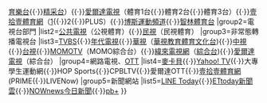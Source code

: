 {{Navbox
|name=台灣體育電視網
|title={{TW}}體育電視網
|group1=電視頻道
|list1=[[緯來電視網]]（[[緯來體育台|體育台]]{{·}}[[緯來育樂台|育樂台]]{{·}}[[緯來精采台|精采台]]）{{·}}[[愛爾達電視]]（體育1台{{·}}體育2台{{·}}體育3台）{{·}}[[壹拾壹體育網]]（[[ELEVEN SPORTS 1|1]]{{·}}2{{·}}PLUS）{{·}}[[博斯運動頻道]]{{·}}[[智林體育台]]
|group2=電視台部門
|list2=[[公共電視文化事業基金會|公共電視]]（公視體育）{{·}}[[民間全民電視公司|民視]]（民視體育）
|group3=非常態轉播電視台
|list3=[[TVBS]]{{·}}[[年代電視]]{{·}}[[中華電視公司|華視]]（[[華視教育體育文化台]]){{·}}[[中國電視公司|中視]]{{·}}[[臺灣電視公司|台視]]{{·}}[[MOMOTV]]（MOMO綜合台）{{·}}[[緯來電視網]]（[[緯來綜合台|綜合台]]){{·}}[[愛爾達電視]]（綜合台）
|group4=網路電視、[[OTT服務|OTT]]
|list4=[[麥卡貝網路電視|麥卡貝]]{{·}}[[Yahoo!奇摩|Yahoo! TV]]{{·}}大專學生運動網{{·}}HOP Sports{{·}}CPBLTV{{·}}愛爾達OTT{{·}}[[壹拾壹體育網]] (PRIME{{·}}LIVENow)
|group5=新聞網站
|list5=[[LINE#LINE TODAY|LINE Today]]{{·}}[[ETtoday新聞雲]]{{·}}[[NOWnews今日新聞]]{{·}}[[寶悍運動平台股份有限公司|pb+]]
}}